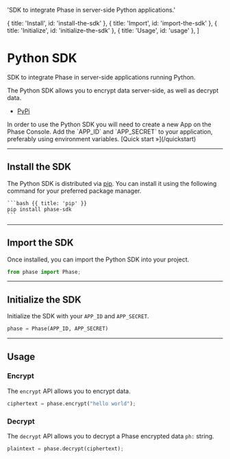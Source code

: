   'SDK to integrate Phase in server-side Python applications.'

  { title: 'Install', id: 'install-the-sdk' },
  { title: 'Import', id: 'import-the-sdk' },
  { title: 'Initialize', id: 'initialize-the-sdk' },
  { title: 'Usage', id: 'usage' },
]

# Python SDK

SDK to integrate Phase in server-side applications running Python.

The Python SDK allows you to encrypt data server-side, as well as decrypt data.

- [PyPi](https://www.npmjs.com/package/@phase.dev/phase-node)

<Note>
  In order to use the Python SDK you will need to create a new App on the Phase
  Console. Add the `APP_ID` and `APP_SECRET` to your application, preferably
  using environment variables. [Quick start &raquo;](/quickstart)
</Note>

---

## Install the SDK

The Python SDK is distributed via [pip](https://www.npmjs.com/package/@phase.dev/phase-node). You can install it using the following command for your preferred package manager.

<CodeGroup title="Install">

    ```bash {{ title: 'pip' }}
    pip install phase-sdk
    ```

</CodeGroup>

---

## Import the SDK

Once installed, you can import the Python SDK into your project.

```python
from phase import Phase;
```

---

## Initialize the SDK

Initialize the SDK with your `APP_ID` and `APP_SECRET`.

```python
phase = Phase(APP_ID, APP_SECRET)
```

---

## Usage

### Encrypt

The `encrypt` API allows you to encrypt data.

```python
ciphertext = phase.encrypt("hello world");
```

### Decrypt

The `decrypt` API allows you to decrypt a Phase encrypted data `ph:` string.

```python
plaintext = phase.decrypt(ciphertext);
```
